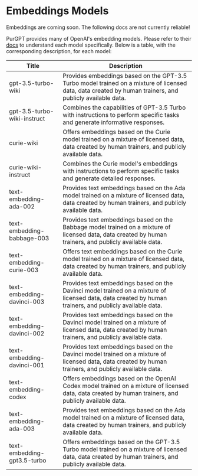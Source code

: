 
# Embeddings Models

<Callout type="warning" emoji="⚠️">
    Embeddings are coming soon. The following docs are not currently reliable!
</Callout>

PurGPT provides many of OpenAI's embedding models. Please refer to their [docs](https://platform.openai.com/docs/guides/embeddings) to understand each model specifically. Below is a table, with the corresponding description, for each model:

|          Title          |                                        Description                                       |
|-------------------------|-----------------------------------------------------------------------------------------|
|   gpt-3.5-turbo-wiki   | Provides embeddings based on the GPT-3.5 Turbo model trained on a mixture of licensed data, data created by human trainers, and publicly available data. |
| gpt-3.5-turbo-wiki-instruct   | Combines the capabilities of GPT-3.5 Turbo with instructions to perform specific tasks and generate informative responses. |
|       curie-wiki        | Offers embeddings based on the Curie model trained on a mixture of licensed data, data created by human trainers, and publicly available data. |
|     curie-wiki-instruct   | Combines the Curie model's embeddings with instructions to perform specific tasks and generate detailed responses. |
| text-embedding-ada-002 | Provides text embeddings based on the Ada model trained on a mixture of licensed data, data created by human trainers, and publicly available data. |
|  text-embedding-babbage-003 | Provides text embeddings based on the Babbage model trained on a mixture of licensed data, data created by human trainers, and publicly available data. |
| text-embedding-curie-003 | Offers text embeddings based on the Curie model trained on a mixture of licensed data, data created by human trainers, and publicly available data. |
|  text-embedding-davinci-003 | Provides text embeddings based on the Davinci model trained on a mixture of licensed data, data created by human trainers, and publicly available data. |
| text-embedding-davinci-002 | Provides text embeddings based on the Davinci model trained on a mixture of licensed data, data created by human trainers, and publicly available data. |
| text-embedding-davinci-001 | Provides text embeddings based on the Davinci model trained on a mixture of licensed data, data created by human trainers, and publicly available data. |
| text-embedding-codex | Offers embeddings based on the OpenAI Codex model trained on a mixture of licensed data, data created by human trainers, and publicly available data. |
| text-embedding-ada-003 | Provides text embeddings based on the Ada model trained on a mixture of licensed data, data created by human trainers, and publicly available data. |
| text-embedding-gpt3.5-turbo | Offers embeddings based on the GPT-3.5 Turbo model trained on a mixture of licensed data, data created by human trainers, and publicly available data. |
